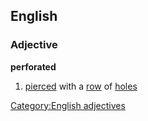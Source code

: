 ==English==
===Adjective===
'''perforated'''
#[[pierced]] with a [[row]] of [[hole]]s
[[Category:English adjectives]]